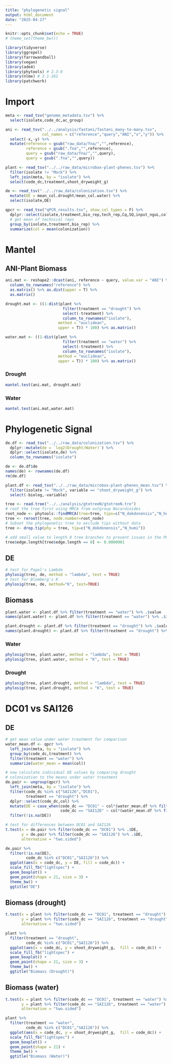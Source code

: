 ```yaml
---
title: "phylogenetic signal"
output: html_document
date: "2025-04-17"
---
```


```r
knitr::opts_chunk$set(echo = TRUE)
# theme_set(theme_bw())
```

```r
library(tidyverse)
library(ggrepel)
library(farrowandball)
library(vegan)
library(ade4)
library(phytools) # 2.3-0
library(nlme) # 3.1-162
library(patchwork)
```

# Import

```r
meta <- read_tsv("genome_metadata.tsv") %>%
  select(isolate,code_dc,ac_group)

ani <- read_tsv("../../analysis/fastani/fastani_many-to-many.tsv",
                col_names = c("reference","query","ANI","x","y")) %>% 
  select(-x,-y) %>% 
  mutate(reference = gsub("raw_data/fna/","",reference),
         reference = gsub(".fna","",reference),
         query = gsub("raw_data/fna/","",query),
         query = gsub(".fna","",query))

plant <- read_tsv("../../raw_data/microbox-plant-phenes.tsv") %>%
  filter(isolate != "Mock") %>%
  left_join(meta, by = "isolate") %>%
  select(code_dc,treatment,shoot_dryweight_g)

de <- read_tsv("../../raw_data/colonization.tsv") %>%
  mutate(DE = mean_col.drought/mean_col.water) %>%
  select(isolate,DE)

qpcr <- read_tsv("qPCR_results.tsv", show_col_types = F) %>%
  dplyr::select(isolate,treatment,bio_rep,tech_rep,Cq,SQ,input_nguL,colonization) %>%
  # get mean of technical reps
  group_by(isolate,treatment,bio_rep) %>%
  summarize(col = mean(colonization))

```

# Mantel

## ANI-Plant Biomass

```r
ani.mat <- reshape2::dcast(ani, reference ~ query, value.var = "ANI") %>% 
  column_to_rownames("reference") %>% 
  as.matrix() %>% as.dist(upper = T) %>% 
  as.matrix()

drought.mat <- ((1-dist(plant %>% 
                         filter(treatment == "drought") %>%
                         select(-treatment) %>% 
                         column_to_rownames("isolate"),
                       method = "euclidean",
                       upper = T)) * 100) %>% as.matrix()

water.mat <- ((1-dist(plant %>% 
                         filter(treatment == "water") %>%
                         select(-treatment) %>% 
                         column_to_rownames("isolate"),
                       method = "euclidean",
                       upper = T)) * 100) %>% as.matrix()
```

### Drought

```r
mantel.test(ani.mat, drought.mat)
```

### Water

```r
mantel.test(ani.mat,water.mat)
```

# Phylogenetic Signal

```r
de.df <- read_tsv("../../raw_data/colonization.tsv") %>% 
  dplyr::mutate(de = `log2(Drought/Water)`) %>%
  dplyr::select(isolate,de) %>% 
  column_to_rownames("isolate")

de <- de.df$de
names(de) <- rownames(de.df)
rm(de.df)

plant.df <- read_tsv("../../raw_data/microbox-plant-phenes_mean.tsv") %>%
  filter(isolate != "Mock", variable == "shoot_dryweight_g") %>%
  select(-biolog,-variable)

tree <- read.tree("../../analysis/gtotreeN/gtotreeN.tre")
# root the tree first using MRCA from outgroup Nocardioides
root_node <- phytools::findMRCA(tree=tree, tips=c("N_dokdonensis","N_humi"))
tree <- reroot(tree, node.number=root_node)
# Subset the phylogenetic tree to exclude tips without data
tree <- drop.tip(phy = tree, tip=c("N_dokdonensis","N_humi"))

# add small value to length 0 tree branches to prevent issues in the PGLS
tree$edge.length[tree$edge.length == 0] <- 0.0000001

```

## DE

```r
# test for Pagel's Lambda
phylosig(tree, de, method = "lambda", test = TRUE)
# test for Blomberg's K
phylosig(tree, de, method="K", test=TRUE)

```

## Biomass

```r
plant.water <- plant.df %>% filter(treatment == "water") %>% .$value
names(plant.water) <- plant.df %>% filter(treatment == "water") %>% .$isolate

plant.drought <- plant.df %>% filter(treatment == "drought") %>% .$value
names(plant.drought) <- plant.df %>% filter(treatment == "drought") %>% .$isolate
```

### Water

```r
phylosig(tree, plant.water, method = "lambda", test = TRUE)
phylosig(tree, plant.water, method = "K", test = TRUE)
```

### Drought
```r
phylosig(tree, plant.drought, method = "lambda", test = TRUE)
phylosig(tree, plant.drought, method = "K", test = TRUE)
```

# DC01 vs SAI126

## DE
```r

# get mean value under water treatment for comparison
water_mean.df <- qpcr %>% 
  left_join(meta, by = "isolate") %>%
  group_by(code_dc,treatment) %>%
  filter(treatment == "water") %>% 
  summarize(water_mean = mean(col))

# now calculate individual DE values by comparing drought 
# colonization to the means under water treatment
de.pair <- ungroup(qpcr) %>%
  left_join(meta, by = "isolate") %>%
  filter(code_dc %in% c("SAI126","DC01"),
         treatment == "drought") %>%
  dplyr::select(code_dc,col) %>%
  mutate(DE = case_when(code_dc == "DC01" ~ col*(water_mean.df %>% filter(code_dc == "DC01") %>% .$water_mean),
                        code_dc == "SAI126" ~ col*(water_mean.df %>% filter(code_dc == "SAI126") %>% .$water_mean))) %>%
  filter(!is.na(DE))

# test for differences between DC01 and SAI126
t.test(x = de.pair %>% filter(code_dc == "DC01") %>% .$DE,
       y = de.pair %>% filter(code_dc == "SAI126") %>% .$DE,
       alternative = "two.sided")

de.pair %>% 
  filter(!is.na(DE),
         code_dc %in% c("DC01","SAI126")) %>%
  ggplot(aes(x = code_dc, y = DE, fill = code_dc)) +
  scale_fill_fb("lightspec") +
  geom_boxplot() +
  geom_point(shape = 21, size = 3) +
  theme_bw() + 
  ggtitle("DE")
```

## Biomass (drought)

```r
t.test(x = plant %>% filter(code_dc == "DC01", treatment == "drought") %>% .$shoot_dryweight_g,
       y = plant %>% filter(code_dc == "SAI126", treatment == "drought") %>% .$shoot_dryweight_g,
       alternative = "two.sided")

plant %>% 
  filter(treatment == "drought",
         code_dc %in% c("DC01","SAI126")) %>%
  ggplot(aes(x = code_dc, y = shoot_dryweight_g,  fill = code_dc)) +
  scale_fill_fb("lightspec") +
  geom_boxplot() +
  geom_point(shape = 21, size = 3) +
  theme_bw() + 
  ggtitle("Biomass (Drought)")
```

## Biomass (water)

```r
t.test(x = plant %>% filter(code_dc == "DC01", treatment == "water") %>% .$shoot_dryweight_g,
       y = plant %>% filter(code_dc == "SAI126", treatment == "water") %>% .$shoot_dryweight_g,
       alternative = "two.sided")

plant %>% 
  filter(treatment == "water",
         code_dc %in% c("DC01","SAI126")) %>%
  ggplot(aes(x = code_dc, y = shoot_dryweight_g,  fill = code_dc)) +
  scale_fill_fb("lightspec") +
  geom_boxplot() +
  geom_point(shape = 21) +
  theme_bw() + 
  ggtitle("Biomass (Water)")
```

